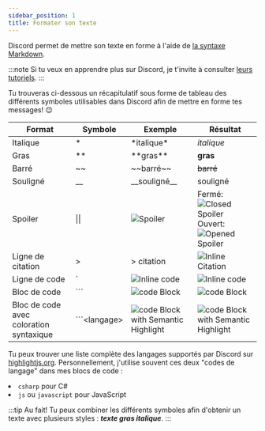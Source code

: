 ```yaml
---
sidebar_position: 1
title: Formater son texte
---
```



Discord permet de mettre son texte en forme à l'aide de [la syntaxe Markdown](https://www.markdownguide.org/).

:::note
Si tu veux en apprendre plus sur Discord, je t'invite à consulter [leurs tutoriels](https://support.discordapp.com/hc/fr/categories/115000217151).
:::

Tu trouveras ci-dessous un récapitulatif sous forme de tableau des différents symboles utilisables dans Discord afin de mettre en forme tes messages! 😉

| Format                                  | Symbole               | Exemple                                                                                      | Résultat                                                                                                                                                 |
| --------------------------------------- | --------------------- | -------------------------------------------------------------------------------------------- | -------------------------------------------------------------------------------------------------------------------------------------------------------- |
| Italique                                | \*                    | \*italique\*                                                                                 | _italique_                                                                                                                                               |
| Gras                                    | \*\*                  | \*\*gras\*\*                                                                                 | **gras**                                                                                                                                                 |
| Barré                                   | \~\~                  | \~\~barré\~\~                                                                                | ~~barré~~                                                                                                                                                |
| Souligné                                | \_\_                  | \_\_souligné\_\_                                                                             | <span className="underline">souligné</span>                                                                                                              |
| Spoiler                                 | \|\|                  | <Image src="/img/discord/spoiler.png" alt="Spoiler" />                                       | Fermé: <Image src="/img/discord/spoiler-closed.png" alt="Closed Spoiler" /> Ouvert: <Image src="/img/discord/spoiler-opened.png" alt="Opened Spoiler" /> |
| Ligne de citation                       | \>                    | \> citation                                                                                  | <Image src="/img/discord/inline-citation.png" alt="Inline Citation" />                                                                                   |
| Ligne de code                           | \`                    | <Image src="/img/discord/code.png" alt="Inline code" />                                      | <Image src="/img/discord/code-result.png" alt="Inline code" />                                                                                           |
| Bloc de code                            | \`\`\`                | <Image src="/img/discord/code-block.png" alt="code Block" />                                 | <Image src="/img/discord/code-block-result.png" alt="code Block" />                                                                                      |
| Bloc de code avec coloration syntaxique | \`\`\`&lt;langage&gt; | <Image src="/img/discord/colored-code-block.png" alt="code Block with Semantic Highlight" /> | <Image src="/img/discord/colored-code-block-result.png" alt="code Block with Semantic Highlight" />                                                      |

Tu peux trouver une liste complète des langages supportés par Discord sur [highlightjs.org](https://highlightjs.org/static/demo/). Personnellement, j'utilise souvent ces deux "codes de langage" dans mes blocs de code :

<RocketList>
	<li>
		<code>csharp</code> pour <span>C#</span>
	</li>
	<li>
		<code>js</code> ou <code>javascript</code> pour <span>JavaScript</span>
	</li>
</RocketList>

:::tip
Au fait! Tu peux combiner les différents symboles afin d'obtenir un texte avec plusieurs styles : **_texte gras italique_**.
:::
